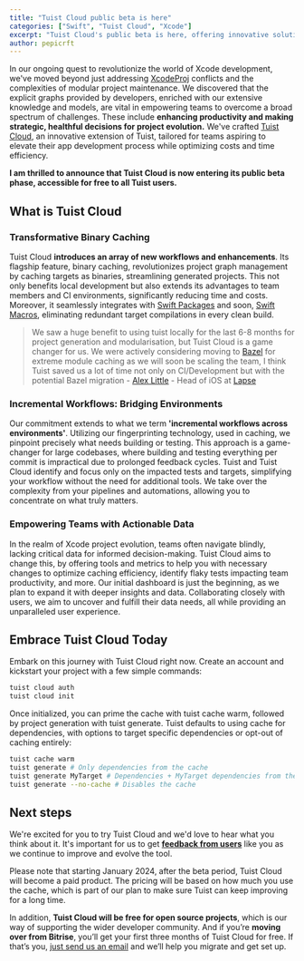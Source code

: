 ```yaml
---
title: "Tuist Cloud public beta is here"
categories: ["Swift", "Tuist Cloud", "Xcode"]
excerpt: "Tuist Cloud's public beta is here, offering innovative solutions for Xcode projects. Free for open-source, with exciting plans post-beta in 2024."
author: pepicrft
---
```


In our ongoing quest to revolutionize the world of Xcode development, we've moved beyond just addressing [XcodeProj](https://github.com/tuist/xcodeproj) conflicts and the complexities of modular project maintenance. We discovered that the explicit graphs provided by developers, enriched with our extensive knowledge and models, are vital in empowering teams to overcome a broad spectrum of challenges. These include **enhancing productivity and making strategic, healthful decisions for project evolution.** We've crafted [Tuist Cloud](https://tuist.io/cloud), an innovative extension of Tuist, tailored for teams aspiring to elevate their app development process while optimizing costs and time efficiency. 

**I am thrilled to announce that Tuist Cloud is now entering its public beta phase, accessible for free to all Tuist users.**

## What is Tuist Cloud

### Transformative Binary Caching

Tuist Cloud **introduces an array of new workflows and enhancements**. Its flagship feature, binary caching, revolutionizes project graph management by caching targets as binaries, streamlining generated projects. This not only benefits local development but also extends its advantages to team members and CI environments, significantly reducing time and costs. Moreover, it seamlessly integrates with [Swift Packages](https://developer.apple.com/documentation/xcode/swift-packages) and soon, [Swift Macros](https://docs.swift.org/swift-book/documentation/the-swift-programming-language/macros/), eliminating redundant target compilations in every clean build.

> We saw a huge benefit to using tuist locally for the last 6-8 months for project generation and modularisation, but Tuist Cloud is a game changer for us. We were actively considering moving to [Bazel](https://bazel.build) for extreme module caching as we will soon be scaling the team, I think Tuist saved us a lot of time not only on CI/Development but with the potential Bazel migration - [Alex Little](https://www.linkedin.com/in/alexanderjameslittle) - Head of iOS at [Lapse](https://www.lapse.com)

### Incremental Workflows: Bridging Environments

Our commitment extends to what we term **'incremental workflows across environments'**. Utilizing our fingerprinting technology, used in caching, we pinpoint precisely what needs building or testing. This approach is a game-changer for large codebases, where building and testing everything per commit is impractical due to prolonged feedback cycles. Tuist and Tuist Cloud identify and focus only on the impacted tests and targets, simplifying your workflow without the need for additional tools. We take over the complexity from your pipelines and automations, allowing you to concentrate on what truly matters.

### Empowering Teams with Actionable Data

In the realm of Xcode project evolution, teams often navigate blindly, lacking critical data for informed decision-making. Tuist Cloud aims to change this, by offering tools and metrics to help you with necessary changes to optimize caching efficiency, identify flaky tests impacting team productivity, and more. Our initial dashboard is just the beginning, as we plan to expand it with deeper insights and data. Collaborating closely with users, we aim to uncover and fulfill their data needs, all while providing an unparalleled user experience.

## Embrace Tuist Cloud Today

Embark on this journey with Tuist Cloud right now. Create an account and kickstart your project with a few simple commands:

```bash
tuist cloud auth
tuist cloud init
```

Once initialized, you can prime the cache with tuist cache warm, followed by project generation with tuist generate. Tuist defaults to using cache for dependencies, with options to target specific dependencies or opt-out of caching entirely:


```bash
tuist cache warm
tuist generate # Only dependencies from the cache
tuist generate MyTarget # Dependencies + MyTarget dependencies from the cache
tuist generate --no-cache # Disables the cache
```

## Next steps

We're excited for you to try Tuist Cloud and we'd love to hear what you think about it. It's important for us to get [**feedback from users**](mailto:cloud@tuist.io) like you as we continue to improve and evolve the tool.

Please note that starting January 2024, after the beta period, Tuist Cloud will become a paid product. The pricing will be based on how much you use the cache, which is part of our plan to make sure Tuist can keep improving for a long time.

In addition, **Tuist Cloud will be free for open source projects**, which is our way of supporting the wider developer community. And if you’re **moving over from Bitrise**, you’ll get your first three months of Tuist Cloud for free. If that’s you, [just send us an email](mailto:cloud@tuist.io) and we’ll help you migrate and get set up.